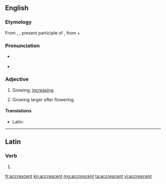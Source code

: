 ==English==

===Etymology===
From {{etyl|la|en}} {{term|accrescens|lang=la}}, {{term|accrescentis|lang=la}}, present participle of {{term|accresco|accrescere|lang=la}}, from {{term|ad|lang=la}} + {{term|cresco|crescere|lang=la|to grow}}

===Pronunciation===
* {{a|RP}} {{IPA|/əˈkɹɛsənt/}}
* {{audio|en-us-accrescent.ogg|Audio (US)}}

===Adjective===
{{en-adj}}

# Growing; [[increasing]].
#: {{rfquotek|Shuckford}}
# {{context|botany|lang=en}} Growing larger after flowering.
#: {{rfquotek|Gray}}

====Translations====
{{trans-top|growing}}
* Latin: {{t-|la|accrescens}}
{{trans-mid}}
{{trans-bottom}}

{{trans-top|botany}}
{{trans-mid}}
{{trans-bottom}}

----

==Latin==

===Verb===
{{la-verb-form|accrescent}}

# {{conjugation of|accrescō||3|p|fut|act|ind|lang=la}}

[[fr:accrescent]]
[[kn:accrescent]]
[[mg:accrescent]]
[[ta:accrescent]]
[[vi:accrescent]]